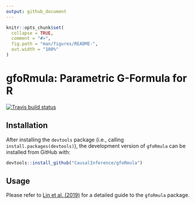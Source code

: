 ```yaml
---
output: github_document
---
```


<!-- README.md is generated from README.Rmd. Please edit that file -->

```r
knitr::opts_chunk$set(
  collapse = TRUE,
  comment = "#>",
  fig.path = "man/figures/README-",
  out.width = "100%"
)
```
# gfoRmula: Parametric G-Formula for R

<!-- badges: start -->
[![Travis build status](https://travis-ci.org/CausalInference/gfoRmula.svg?branch=master)](https://travis-ci.org/CausalInference/gfoRmula)
<!-- badges: end -->

## Installation

After installing the `devtools` package (i.e., calling `install.packages(devtools)`), the development version of `gfoRmula` can be installed from GitHub with:
``` r
devtools::install_github("CausalInference/gfoRmula")
```

## Usage

Please refer to [Lin et al. (2019)](https://arxiv.org/abs/1908.07072) for a detailed guide to the `gfoRmula` package.
